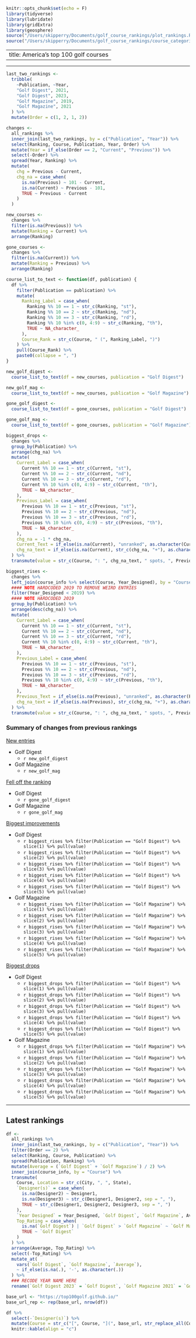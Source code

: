 ```r
knitr::opts_chunk$set(echo = F)
library(tidyverse)
library(lubridate)
library(gridExtra)
library(geosphere)
source("/Users/skipperry/Documents/golf_course_rankings/plot_rankings.R")
source("/Users/skipperry/Documents/golf_course_rankings/course_categories.R")
```

---
title: America's top 100 golf courses
---

***

```r
last_two_rankings <- 
  tribble(
    ~Publication, ~Year,
    "Golf Digest", 2021,
    "Golf Digest", 2023,
    "Golf Magazine", 2019,
    "Golf Magazine", 2021
  ) %>% 
  mutate(Order = c(1, 2, 1, 2))
```

```r
changes <- 
  all_rankings %>% 
  inner_join(last_two_rankings, by = c("Publication", "Year")) %>% 
  select(Ranking, Course, Publication, Year, Order) %>% 
  mutate(Year = if_else(Order == 2, "Current", "Previous")) %>% 
  select(-Order) %>% 
  spread(Year, Ranking) %>% 
  mutate(
    chg = Previous - Current,
    chg_na = case_when(
      is.na(Previous) ~ 101 - Current,
      is.na(Current) ~ Previous - 101,
      TRUE ~ Previous - Current
    )
  )

new_courses <- 
  changes %>% 
  filter(is.na(Previous)) %>% 
  mutate(Ranking = Current) %>% 
  arrange(Ranking)

gone_courses <- 
  changes %>% 
  filter(is.na(Current)) %>% 
  mutate(Ranking = Previous) %>% 
  arrange(Ranking)

course_list_to_text <- function(df, publication) {
  df %>% 
    filter(Publication == publication) %>% 
    mutate(
      Ranking_Label = case_when(
        Ranking %% 10 == 1 ~ str_c(Ranking, "st"),
        Ranking %% 10 == 2 ~ str_c(Ranking, "nd"),
        Ranking %% 10 == 3 ~ str_c(Ranking, "rd"),
        Ranking %% 10 %in% c(0, 4:9) ~ str_c(Ranking, "th"),
        TRUE ~ NA_character_
      ),
      Course_Rank = str_c(Course, " (", Ranking_Label, ")")
    ) %>% 
    pull(Course_Rank) %>% 
    paste0(collapse = ", ")
}

new_golf_digest <-
  course_list_to_text(df = new_courses, publication = "Golf Digest")

new_golf_mag <-
  course_list_to_text(df = new_courses, publication = "Golf Magazine")

gone_golf_digest <-
  course_list_to_text(df = gone_courses, publication = "Golf Digest")

gone_golf_mag <-
  course_list_to_text(df = gone_courses, publication = "Golf Magazine")

biggest_drops <-
  changes %>% 
  group_by(Publication) %>% 
  arrange(chg_na) %>% 
  mutate(
    Current_Label = case_when(
      Current %% 10 == 1 ~ str_c(Current, "st"),
      Current %% 10 == 2 ~ str_c(Current, "nd"),
      Current %% 10 == 3 ~ str_c(Current, "rd"),
      Current %% 10 %in% c(0, 4:9) ~ str_c(Current, "th"),
      TRUE ~ NA_character_
    ),
    Previous_Label = case_when(
      Previous %% 10 == 1 ~ str_c(Previous, "st"),
      Previous %% 10 == 2 ~ str_c(Previous, "nd"),
      Previous %% 10 == 3 ~ str_c(Previous, "rd"),
      Previous %% 10 %in% c(0, 4:9) ~ str_c(Previous, "th"),
      TRUE ~ NA_character_
    ),
    chg_na = -1 * chg_na, 
    Current_Text = if_else(is.na(Current), "unranked", as.character(Current_Label)),
    chg_na_text = if_else(is.na(Current), str_c(chg_na, "+"), as.character(chg_na))
  ) %>% 
  transmute(value = str_c(Course, ": ", chg_na_text, " spots, ", Previous_Label, " to ", Current_Text))

biggest_rises <-
  changes %>% 
  left_join(course_info %>% select(Course, Year_Designed), by = "Course") %>% 
  #### NOTE HARDCODED 2019 TO REMOVE WEIRD ENTRIES
  filter(Year_Designed < 2019) %>% 
  #### NOTE HARDCODED 2019
  group_by(Publication) %>% 
  arrange(desc(chg_na)) %>% 
  mutate(
    Current_Label = case_when(
      Current %% 10 == 1 ~ str_c(Current, "st"),
      Current %% 10 == 2 ~ str_c(Current, "nd"),
      Current %% 10 == 3 ~ str_c(Current, "rd"),
      Current %% 10 %in% c(0, 4:9) ~ str_c(Current, "th"),
      TRUE ~ NA_character_
    ),
    Previous_Label = case_when(
      Previous %% 10 == 1 ~ str_c(Previous, "st"),
      Previous %% 10 == 2 ~ str_c(Previous, "nd"),
      Previous %% 10 == 3 ~ str_c(Previous, "rd"),
      Previous %% 10 %in% c(0, 4:9) ~ str_c(Previous, "th"),
      TRUE ~ NA_character_
    ),
    Previous_Text = if_else(is.na(Previous), "unranked", as.character(Previous_Label)),
    chg_na_text = if_else(is.na(Previous), str_c(chg_na, "+"), as.character(chg_na))
  ) %>% 
  transmute(value = str_c(Course, ": ", chg_na_text, " spots, ", Previous_Text, " to ", Current_Label))
```

### Summary of changes from previous rankings

<u>New entries</u>

* Golf Digest
  * `r new_golf_digest`
* Golf Magazine
  * `r new_golf_mag`
  
<u>Fell off the ranking</u>

* Golf Digest
  * `r gone_golf_digest`
* Golf Magazine
  * `r gone_golf_mag`

<u>Biggest improvements</u>

  * Golf Digest
    * `r biggest_rises %>% filter(Publication == "Golf Digest") %>% slice(1) %>% pull(value)`
    * `r biggest_rises %>% filter(Publication == "Golf Digest") %>% slice(2) %>% pull(value)`
    * `r biggest_rises %>% filter(Publication == "Golf Digest") %>% slice(3) %>% pull(value)`
    * `r biggest_rises %>% filter(Publication == "Golf Digest") %>% slice(4) %>% pull(value)`
    * `r biggest_rises %>% filter(Publication == "Golf Digest") %>% slice(5) %>% pull(value)`
  * Golf Magazine
    * `r biggest_rises %>% filter(Publication == "Golf Magazine") %>% slice(1) %>% pull(value)`
    * `r biggest_rises %>% filter(Publication == "Golf Magazine") %>% slice(2) %>% pull(value)`
    * `r biggest_rises %>% filter(Publication == "Golf Magazine") %>% slice(3) %>% pull(value)`
    * `r biggest_rises %>% filter(Publication == "Golf Magazine") %>% slice(4) %>% pull(value)`
    * `r biggest_rises %>% filter(Publication == "Golf Magazine") %>% slice(5) %>% pull(value)`

<u>Biggest drops</u>

  * Golf Digest
    * `r biggest_drops %>% filter(Publication == "Golf Digest") %>% slice(1) %>% pull(value)`
    * `r biggest_drops %>% filter(Publication == "Golf Digest") %>% slice(2) %>% pull(value)`
    * `r biggest_drops %>% filter(Publication == "Golf Digest") %>% slice(3) %>% pull(value)`
    * `r biggest_drops %>% filter(Publication == "Golf Digest") %>% slice(4) %>% pull(value)`
    * `r biggest_drops %>% filter(Publication == "Golf Digest") %>% slice(5) %>% pull(value)`
  * Golf Magazine
    * `r biggest_drops %>% filter(Publication == "Golf Magazine") %>% slice(1) %>% pull(value)`
    * `r biggest_drops %>% filter(Publication == "Golf Magazine") %>% slice(2) %>% pull(value)`
    * `r biggest_drops %>% filter(Publication == "Golf Magazine") %>% slice(3) %>% pull(value)`
    * `r biggest_drops %>% filter(Publication == "Golf Magazine") %>% slice(4) %>% pull(value)`
    * `r biggest_drops %>% filter(Publication == "Golf Magazine") %>% slice(5) %>% pull(value)`
    
***

## Latest rankings 

```r
df <- 
  all_rankings %>% 
  inner_join(last_two_rankings, by = c("Publication", "Year")) %>% 
  filter(Order == 2) %>% 
  select(Ranking, Course, Publication) %>% 
  spread(Publication, Ranking) %>% 
  mutate(Average = (`Golf Digest` + `Golf Magazine`) / 2) %>% 
  inner_join(course_info, by = "Course") %>% 
  transmute(
    Course, Location = str_c(City, ", ", State), 
    `Designer(s)` = case_when(
      is.na(Designer2) ~ Designer1,
      is.na(Designer3) ~ str_c(Designer1, Designer2, sep = ", "),
      TRUE ~ str_c(Designer1, Designer2, Designer3, sep = ", ")
    ),
    `Year Designed` = Year_Designed, `Golf Digest`, `Golf Magazine`, Average,
    Top_Rating = case_when(
      is.na(`Golf Digest`) | `Golf Digest` > `Golf Magazine` ~ `Golf Magazine`,
      TRUE ~ `Golf Digest`
    )
  ) %>% 
  arrange(Average, Top_Rating) %>% 
  select(-Top_Rating) %>% 
  mutate_at(
    vars(`Golf Digest`, `Golf Magazine`, `Average`), 
    ~ if_else(is.na(.), '-', as.character(.))
  ) %>% 
  ### RECODE YEAR NAME HERE 
  rename(`Golf Digest 2023` = `Golf Digest`, `Golf Magazine 2021` = `Golf Magazine`)

base_url <- "https://top100golf.github.io/"
base_url_rep <- rep(base_url, nrow(df))

df %>% 
  select(-`Designer(s)`) %>% 
  mutate(Course = str_c("[", Course, "](", base_url, str_replace_all(Course, "\\(|\\)|\\s|\\'", "-"), ".html)")) %>% 
  knitr::kable(align = "c")
```
